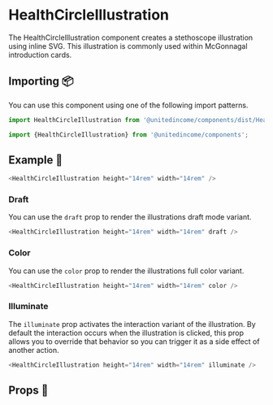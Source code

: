 
# HealthCircleIllustration

The HealthCircleIllustration component creates a stethoscope illustration using inline SVG. This illustration is commonly used within McGonnagal introduction cards.

## Importing 📦

You can use this component using one of the following import patterns.

```javascript
import HealthCircleIllustration from '@unitedincome/components/dist/HealthCircleIllustration';
```

```javascript
import {HealthCircleIllustration} from '@unitedincome/components';
```

## Example 🚀

<Preview>
  <HealthCircleIllustration height="14rem" width="14rem" />
</Preview>

```javascript
<HealthCircleIllustration height="14rem" width="14rem" />
```

### Draft

You can use the `draft` prop to render the illustrations draft mode variant.

<Preview>
  <HealthCircleIllustration height="14rem" width="14rem" draft />
</Preview>

```javascript
<HealthCircleIllustration height="14rem" width="14rem" draft />
```

### Color

You can use the `color` prop to render the illustrations full color variant.

<Preview>
  <HealthCircleIllustration height="14rem" width="14rem" color />
</Preview>

```javascript
<HealthCircleIllustration height="14rem" width="14rem" color />
```

### Illuminate

The `illuminate` prop activates the interaction variant of the illustration. By default the interaction occurs when the illustration is clicked, this prop allows you to override that behavior so you can trigger it as a side effect of another action.

<Preview>
  <HealthCircleIllustration height="14rem" width="14rem" illuminate />
</Preview>

```javascript
<HealthCircleIllustration height="14rem" width="14rem" illuminate />
```

## Props 🔧

<Props of={HealthCircleIllustration} />
